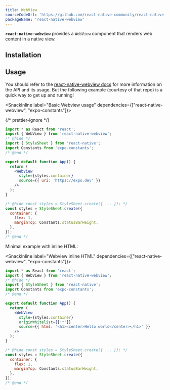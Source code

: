 ```yaml
---
title: WebView
sourceCodeUrl: 'https://github.com/react-native-community/react-native-webview'
packageName: 'react-native-webview'
---
```



**`react-native-webview`** provides a `WebView` component that renders web content in a native view.

<PlatformsSection android emulator ios simulator />

## Installation

<APIInstallSection href="https://github.com/react-native-community/react-native-webview/blob/master/docs/Getting-Started.mdx#react-native-webview-getting-started-guide" />

## Usage

You should refer to the [react-native-webview docs](https://github.com/react-native-webview/react-native-webview/blob/master/docs/Guide.md#react-native-webview-guide) for more information on the API and its usage. But the following example (courtesy of that repo) is a quick way to get up and running!

<SnackInline label="Basic Webview usage" dependencies={["react-native-webview", "expo-constants"]}>

{/* prettier-ignore */}
```jsx
import * as React from 'react';
import { WebView } from 'react-native-webview';
/* @hide */
import { StyleSheet } from 'react-native';
import Constants from 'expo-constants';
/* @end */

export default function App() {
  return (
    <WebView
      style={styles.container}
      source={{ uri: 'https://expo.dev' }}
    />
  );
}

/* @hide const styles = StyleSheet.create({ ... }); */
const styles = StyleSheet.create({
  container: {
    flex: 1,
    marginTop: Constants.statusBarHeight,
  },
});
/* @end */
```

</SnackInline>

Minimal example with inline HTML:

<SnackInline label="Webview inline HTML" dependencies={["react-native-webview", "expo-constants"]}>

```jsx
import * as React from 'react';
import { WebView } from 'react-native-webview';
/* @hide */
import { StyleSheet } from 'react-native';
import Constants from 'expo-constants';
/* @end */

export default function App() {
  return (
    <WebView
      style={styles.container}
      originWhitelist={['*']}
      source={{ html: '<h1><center>Hello world</center></h1>' }}
    />
  );
}

/* @hide const styles = StyleSheet.create({ ... }); */
const styles = StyleSheet.create({
  container: {
    flex: 1,
    marginTop: Constants.statusBarHeight,
  },
});
/* @end */
```

</SnackInline>
